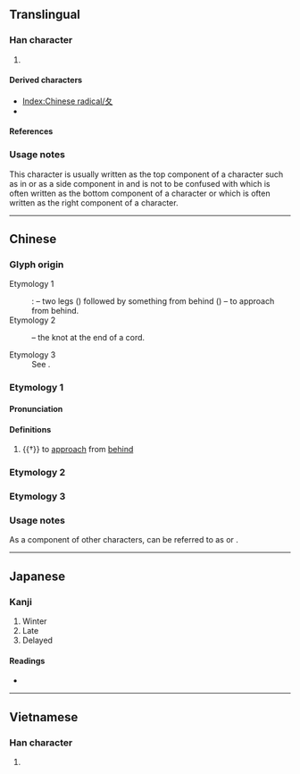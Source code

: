 {{also|攵|夊}}
{{character info}}
==Translingual==
{{stroke order|type=animate}}

===Han character===
{{Han char|rn=34|rad=夂|as=00|sn=3|four=27400|canj=HE,XHE|ids=⿻𠂊乀}}

# {{mul-kangxi radical-def}}

====Derived characters====
* [[Index:Chinese radical/夂]]
* {{l|mul|[[冬]], [[务]], [[各]], [[𪢶]], [[𢁙]], [[㣊]], [[𢩸]], [[𣅈]], [[条]], [[𤰅]], [[𧈸]], [[𮗺]], [[𥇠]], [[𧍸]]}} <!-- Characters not found under Index:Chinese radical/夂 -->

====References====
{{Han ref|kx=0244.170|dkj=05691|dj=0484.220|hdz=20867.150|uh=5902}}

===Usage notes===
This character is usually written as the top component of a character such as in {{l|mul|[[冬]], [[各]], [[㣊]], [[夅]], [[夆]], [[备]]}} or as a side component in {{l|mul|[[处]], [[処]]}} and is not to be confused with {{l|mul|夊}} which is often written as the bottom component of a character or {{l|mul|攵}} which is often written as the right component of a character.

----

==Chinese==
{{zh-forms}}
===Glyph origin===
; Etymology 1
{{Han etyl}}
: ''{{w|Shuowen}}'': {{liushu|i}} – two legs ({{zh-l|*𠂊}}) followed by something from behind ({{zh-l|*㇏}}) – to approach from behind.
; Etymology 2
: {{liushu|p}} – the knot at the end of a cord.
; Etymology 3
: See {{l|zh|夊}}.

===Etymology 1===

====Pronunciation====
{{zh-pron
|m=zhǐ
|c=zi2
|h=pfs=chí
|mn=xm:chí/qz:tí
|w=2tsr
|mc=y
|oc=
|ma=
|cat=v
}}

====Definitions====
{{zh-hanzi}}

# {{†}} to [[approach]] from [[behind]]

===Etymology 2===
{{zh-see|終|v}}

===Etymology 3===
{{zh-see|夊|v}}

===Usage notes===
As a component of other characters, {{lang|zh|夂}} can be referred to as {{zh-l|折文兒}} or {{zh-l|冬字頭}}.

----

==Japanese==

===Kanji===
{{ja-kanji|grade=9|rs=夂00}}

# Winter
# Late
# Delayed

====Readings====
* {{ja-readings|on=[[ち]] (chi), [[しゅう]] (shū), [[しゅ]] (shu)|kun=[[おくれる]] (okureru)}}

----

==Vietnamese==

===Han character===
{{vi-hantu|[[truy]]|rs=夂00}}

# {{rfdef|vi|sort=夂00}}

[[Category:CJKV radicals| ]]